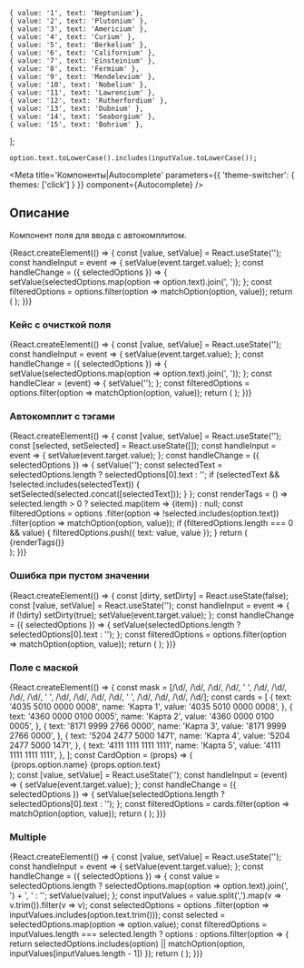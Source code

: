 



    { value: '1', text: 'Neptunium'},
    { value: '2', text: 'Plutonium' },
    { value: '3', text: 'Americium' },
    { value: '4', text: 'Curium' },
    { value: '5', text: 'Berkelium' },
    { value: '6', text: 'Californium' },
    { value: '7', text: 'Einsteinium' },
    { value: '8', text: 'Fermium' },
    { value: '9', text: 'Mendelevium' },
    { value: '10', text: 'Nobelium' },
    { value: '11', text: 'Lawrencium' },
    { value: '12', text: 'Rutherfordium' },
    { value: '13', text: 'Dubnium' },
    { value: '14', text: 'Seaborgium' },
    { value: '15', text: 'Bohrium' },
];

    option.text.toLowerCase().includes(inputValue.toLowerCase());

<Meta
    title='Компоненты|Autocomplete'
    parameters={{ 'theme-switcher': { themes: ['click'] } }}
    component={Autocomplete}
/>

## Описание

Компонент поля для ввода с автокомплитом.

<Story name='Песочница'>
    <div style={{ height: 180, width: 300 }}>
        {React.createElement(() => {
            const [value, setValue] = React.useState('');
            const handleInput = event => {
                setValue(event.target.value);
            };
            const handleChange = ({ selectedOptions }) => {
                setValue(selectedOptions.map(option => option.text).join(', '));
            };
            const filteredOptions = options.filter(option => matchOption(option, value));
            return (
                <Autocomplete
                    options={filteredOptions}
                    selected={boolean('prevent select', true) ? [] : undefined}
                    block={boolean('block', false)}
                    size={select('size', ['s', 'm', 'l'], 's')}
                    disabled={boolean('disabled', false)}
                    error={text('error', '')}
                    allowUnselect={boolean('allowUnselect', true)}
                    closeOnSelect={boolean('closeOnSelect', false)}
                    Arrow={boolean('Arrow', true) ? Arrow : undefined}
                    circularNavigation={boolean('circularNavigation', false)}
                    placeholder={text('placeholder', 'Введите элемент')}
                    label={text('label', 'Элемент')}
                    onOpen={action('open')}
                    onChange={handleChange}
                    onInput={handleInput}
                    value={value}
                />
            );
        })}
    </div>
</Story>

<Props of={Autocomplete} />

### Кейс с очисткой поля
<Preview>
    <div style={{ height: 180 }}>
        {React.createElement(() => {
            const [value, setValue] = React.useState('');
            const handleInput = event => {
                setValue(event.target.value);
            };
            const handleChange = ({ selectedOptions }) => {
                setValue(selectedOptions.map(option => option.text).join(', '));
            };
            const handleClear = (event) => {
                setValue('');
            };
            const filteredOptions = options.filter(option => matchOption(option, value));
            return (
                <Autocomplete
                    options={filteredOptions}
                    selected={[]}
                    closeOnSelect={false}
                    label='Элемент'
                    placeholder='Введите элемент'
                    onChange={handleChange}
                    onInput={handleInput}
                    value={value}
                    inputProps={{
                        clear: true,
                        onClear: handleClear
                    }}
                />
            );
        })}
    </div>
</Preview>

### Автокомплит с тэгами

<Preview>
    <div style={{ height: 180 }}>
        {React.createElement(() => {
            const [value, setValue] = React.useState('');
            const [selected, setSelected] = React.useState([]);
            const handleInput = event => {
                setValue(event.target.value);
            };
            const handleChange = ({ selectedOptions }) => {
                setValue('');
                const selectedText = selectedOptions.length ? selectedOptions[0].text : '';
                if (selectedText && !selected.includes(selectedText)) {
                    setSelected(selected.concat([selectedText]));
                }
            };
            const renderTags = () => selected.length > 0 ?
                selected.map(item => <Tag key={item} size='xs'>{item}</Tag>) :
                null;
            const filteredOptions = options
                .filter(option => !selected.includes(option.text))
                .filter(option => matchOption(option, value));
            if (filteredOptions.length === 0 && value) {
                filteredOptions.push({ text: value, value });
            }
            return (
                <React.Fragment>
                    <Autocomplete
                        options={filteredOptions}
                        selected={[]}
                        closeOnSelect={true}
                        label='Элемент'
                        onChange={handleChange}
                        onInput={handleInput}
                        value={value}
                    />
                    <div style={ { marginTop: '5px' } }>
                        {renderTags()}
                    </div>
                </React.Fragment>
            );
        })}
    </div>
</Preview>


### Ошибка при пустом значении

<Preview>
    <div style={{ height: 180 }}>
        {React.createElement(() => {
            const [dirty, setDirty] = React.useState(false);
            const [value, setValue] = React.useState('');
            const handleInput = event => {
                if (!dirty) setDirty(true);
                setValue(event.target.value);
            };
            const handleChange = ({ selectedOptions }) => {
                setValue(selectedOptions.length ? selectedOptions[0].text : '');
            };
            const filteredOptions = options.filter(option => matchOption(option, value));
            return (
                <Autocomplete
                    options={filteredOptions}
                    selected={[]}
                    label='Элемент'
                    value={value}
                    onChange={handleChange}
                    onInput={handleInput}
                    error={dirty && !value}
                />
            );
        })}
    </div>
</Preview>


### Поле с маской

<Preview>
    <div style={{ height: 180 }}>
        {React.createElement(() => {
            const mask = [/\d/, /\d/, /\d/, /\d/, ' ', /\d/, /\d/, /\d/, /\d/, ' ', /\d/, /\d/, /\d/, /\d/, ' ', /\d/, /\d/, /\d/, /\d/];
            const cards = [
                {
                    text: '4035 5010 0000 0008',
                    name: 'Карта 1',
                    value: '4035 5010 0000 0008',
                },
                {
                    text: '4360 0000 0100 0005',
                    name: 'Карта 2',
                    value: '4360 0000 0100 0005',
                },
                {
                    text: '8171 9999 2766 0000',
                    name: 'Карта 3',
                    value: '8171 9999 2766 0000',
                },
                {
                    text: '5204 2477 5000 1471',
                    name: 'Карта 4',
                    value: '5204 2477 5000 1471',
                },
                {
                    text: '4111 1111 1111 1111',
                    name: 'Карта 5',
                    value: '4111 1111 1111 1111',
                },
            ];
            const CardOption = (props) => (
                <Option {...props}>
                    <div>
                        {props.option.name}
                        <br />
                        <sub>{props.option.text}</sub>
                    </div>
                </Option>
            );
            const [value, setValue] = React.useState('');
            const handleInput = (event) => {
                setValue(event.target.value);
            };
            const handleChange = ({ selectedOptions }) => {
                setValue(selectedOptions.length ? selectedOptions[0].text : '');
            };
            const filteredOptions = cards.filter(option => matchOption(option, value));
            return (
                <Autocomplete
                    options={filteredOptions}
                    selected={[]}
                    label='Номер карты'
                    onInput={handleInput}
                    onChange={handleChange}
                    value={value}
                    Option={CardOption}
                    Input={MaskedInput}
                    inputProps={{
                        mask,
                    }}
                />
            );
        })}
    </div>
</Preview>

### Multiple

<Preview>
    <div style={{ height: 180 }}>
        {React.createElement(() => {
            const [value, setValue] = React.useState('');
            const handleInput = event => {
                setValue(event.target.value);
            };
            const handleChange = ({ selectedOptions }) => {
                const value = selectedOptions.length
                    ? selectedOptions.map(option => option.text).join(', ') + ', '
                    : '';
                setValue(value);
            };
            const inputValues = value.split(',').map(v => v.trim()).filter(v => v);
            const selectedOptions = options
                .filter(option => inputValues.includes(option.text.trim()));
            const selected = selectedOptions.map(option => option.value);
            const filteredOptions = inputValues.length === selected.length ?
                options :
                options.filter(option => {
                    return selectedOptions.includes(option) || matchOption(option, inputValues[inputValues.length - 1])
                });
            return (
                <Autocomplete
                    options={filteredOptions}
                    selected={selected}
                    label='Элемент'
                    closeOnSelect={false}
                    multiple={true}
                    onChange={handleChange}
                    onInput={handleInput}
                    allowUnselect={true}
                    value={value}
                    Arrow={Arrow}
                />
            );
        })}
    </div>
</Preview>
